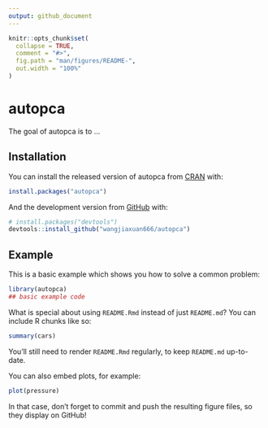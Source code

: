 ```yaml
---
output: github_document
---
```


<!-- README.md is generated from README.Rmd. Please edit that file -->

```r
knitr::opts_chunk$set(
  collapse = TRUE,
  comment = "#>",
  fig.path = "man/figures/README-",
  out.width = "100%"
)
```

# autopca

<!-- badges: start -->
<!-- badges: end -->

The goal of autopca is to ...

## Installation

You can install the released version of autopca from [CRAN](https://CRAN.R-project.org) with:

``` r
install.packages("autopca")
```

And the development version from [GitHub](https://github.com/) with:

``` r
# install.packages("devtools")
devtools::install_github("wangjiaxuan666/autopca")
```
## Example

This is a basic example which shows you how to solve a common problem:

```r
library(autopca)
## basic example code
```

What is special about using `README.Rmd` instead of just `README.md`? You can include R chunks like so:

```r
summary(cars)
```

You'll still need to render `README.Rmd` regularly, to keep `README.md` up-to-date.

You can also embed plots, for example:

```r
plot(pressure)
```

In that case, don't forget to commit and push the resulting figure files, so they display on GitHub!
